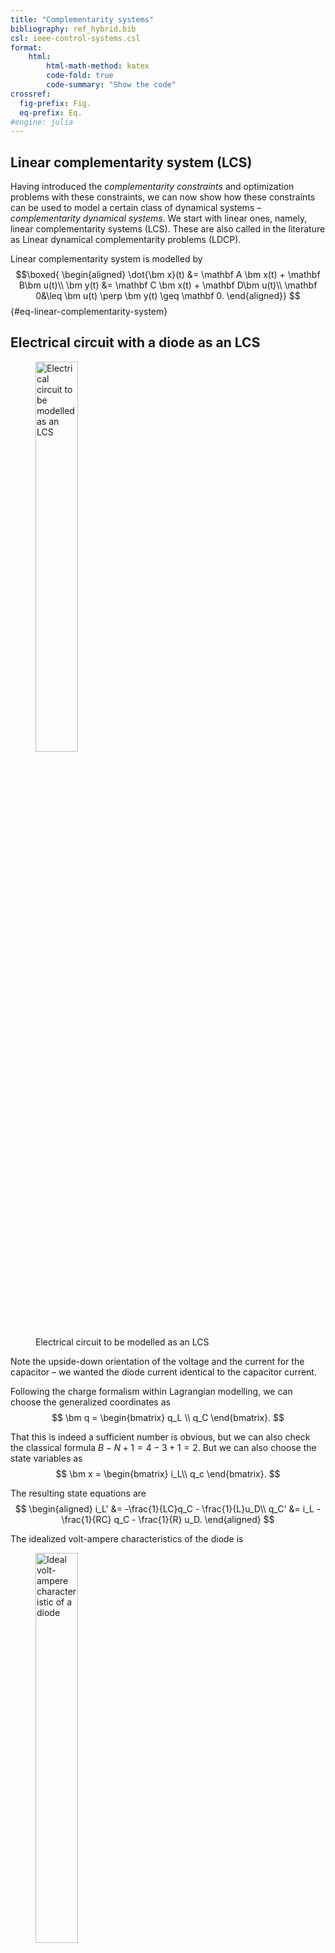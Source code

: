 ```yaml
---
title: "Complementarity systems"
bibliography: ref_hybrid.bib
csl: ieee-control-systems.csl
format:
    html:
        html-math-method: katex
        code-fold: true
        code-summary: "Show the code"
crossref:
  fig-prefix: Fig. 
  eq-prefix: Eq.
#engine: julia
---
```


## Linear complementarity system (LCS)

Having introduced the *complementarity constraints* and optimization problems with these constraints, we can now show how these constraints can be used to model a certain class of dynamical systems – *complementarity dynamical systems*. We start with linear ones, namely, linear complementarity systems (LCS). These are also called in the literature as Linear dynamical complementarity problems (LDCP).

Linear complementarity system is modelled by 
$$\boxed{
\begin{aligned}
\dot{\bm x}(t) &= \mathbf A \bm x(t) + \mathbf B\bm u(t)\\
\bm y(t) &= \mathbf C \bm x(t) + \mathbf D\bm u(t)\\
\mathbf 0&\leq \bm u(t) \perp \bm y(t) \geq \mathbf 0.
\end{aligned}}
$${#eq-linear-complementarity-system}

::: {#exm-electrical-circuit-as-LCS}
## Electrical circuit with a diode as an LCS

![Electrical circuit to be modelled as an LCS](complementarity_figures/electrical_circuit_RLCD.png){width=40%}

Note the upside-down orientation of the voltage and the current for the capacitor – we wanted the diode current identical to the capacitor current.

Following the charge formalism within Lagrangian modelling, we can choose the generalized coordinates as
$$
	  \bm q = \begin{bmatrix}
	  q_L \\ q_C
	  \end{bmatrix}.
$$	

That this is indeed a sufficient number is obvious, but we can also check the classical formula $B-N+1 = 4-3+1 = 2$. But we can also choose the state variables as
$$
	  \bm x = \begin{bmatrix}
	  i_L\\ q_c
	  \end{bmatrix}.
$$	

The resulting state equations are
$$
\begin{aligned}
i_L' &= -\frac{1}{LC}q_C - \frac{1}{L}u_D\\
q_C' &= i_L - \frac{1}{RC} q_C - \frac{1}{R} u_D. 
\end{aligned}
$$	
		
The idealized volt-ampere characteristics of the diode is

![Ideal volt-ampere characteristic of a diode](complementarity_figures/va_characteristics_diode.png){width=40%} 

Flipping the axes to get the current as the horizontal axis, we get

![Flipped volt-ampere characteristic of a diode](complementarity_figures/av_characteristics_diode.png){width=40%}

Finally, after introducing an auxiliary variable (the reverse voltage of the diode) $\bar u_D = -u_D$ , we get the desired dependence  

![Yet another reformatted VA characteristic of a diode](complementarity_figures/av_characteristics_diode_reverted_voltage.png){width=40%}

which can be modelled as a complementarity constraint  
$$
0\leq i_D \perp \bar u_D \geq 0.
$$	

Now, upon replacing the diode voltage with its reverse $\bar u_D$ while using $i_D=i_C$, we get
$$
\begin{aligned}
i_L' &= -\frac{1}{LC}q_C + \frac{1}{L} \bar u_D\\
q_C' &= i_L - \frac{1}{RC} q_C + \frac{1}{R} \bar u_D\\
0&\leq q_C' \perp \bar u_D \geq 0.
\end{aligned}
$$	

We are not there yet – there is a derivative in the complementarity constraint. But just substitute for it:
$$
\begin{aligned}
i_L' &= -\frac{1}{LC}q_C + \frac{1}{L} \bar u_D\\
q_C' &= i_L - \frac{1}{RC} q_C + \frac{1}{R} \bar u_D\\
0&\leq i_L - \frac{1}{RC} q_C + \frac{1}{R} \bar u_D \perp \bar u_D \geq 0,
\end{aligned}
$$ 	  
and voila, we finally got the LCS description. We can also reformat it into the matrix-vector form
$$
\begin{aligned}
\begin{bmatrix}
i_L' \\ q_C'
\end{bmatrix} &= 
\begin{bmatrix}
0 &-\frac{1}{LC}\\
1  & - \frac{1}{RC}
\end{bmatrix}
\begin{bmatrix}
i_L \\ q_C
\end{bmatrix} +
\begin{bmatrix}
\frac{1}{L}\\
\frac{1}{R}
\end{bmatrix}
\bar u_D\\
0 &\leq \left(\begin{bmatrix}
1  & - \frac{1}{RC}
\end{bmatrix}
\begin{bmatrix}
i_L \\ q_C
\end{bmatrix} +
\begin{bmatrix}
\frac{1}{L}\\
\frac{1}{R}
\end{bmatrix}
\bar u_D\right ) \bot \bar u_D \geq 0.
\end{aligned}
$$
:::

::: {#exm-mass-spring-damper-as-LCS}
## Mass-spring system with a hard stop as a linear complementarity system

Two carts moving horitontally (left or right) are interconnected through a spring. The left cart is also interconnected with the wall through a another spring. Furthemore, the motion of the left cart is constrained in that there is a *hard stop* that prevents the cart from moving further to the left. Another natural constraint is that the right cart cannot get to the left of the other vehicle. The setup is shown in @fig-mass-spring-hard-stop. 

![Mass-spring system with a hard stop to be modelled as a LCS](complementarity_figures/mass_spring-hard_stop.png){width=70% #fig-mass-spring-hard-stop}

The variables $x_1$ and $x_2$ give deviations of the two carts from their equilibrium positions. As we are considering negligible sizes of the two carts, the equilibrium position for both is 0. The derivatives of the two positions are also introduced as state variables $x_3$ and $x_4$, respectively.

The hard stop is located at the equilibrium position of the left cart. 

The input $u_1$ corresponds to the reaction force of the hard stop applied to the left cart. Another input is $u_2$ that corresponds to the force exerted by the left cart onto the right cart. 

The state equations are
$$
\begin{aligned}
\dot x_1(t) &= x_3,\\
\dot x_2(t) &= x_4,\\
\dot x_3(t) &= -\frac{k_1+k_2}{m_1}x_1(t) + \frac{k_2}{m_1}x_2(t) + \frac{1}{m_1}u_1(t) - \frac{1}{m_1}u_2(t),\\
\dot x_4(t) &= \frac{k_2}{m_2}x_1(t) - \frac{k_2}{m_2} x_2(t) + \frac{1}{m_2}u_2(t).
\end{aligned}
$$	

The presence of the hard stop can be modelled as an inequality constraint on the state
$$x_1(t) \geq  0.$$		

Similarly, the fact that the right cart cannot get to the left of the left cart can be expressed as
$$
x_2(t) - x_1(t) \geq 0.
$$

This motivates us to define two output variables as 
$$
\begin{aligned}
y_1(t) &= x_1(t),\\
y_2(t) &= x_2(t)-x_1(t).
\end{aligned}
$$	

Now, the reaction force $u_1$ exerted by the hard stop onto the left cart can only be nonnegative
$$
u_1(t) \geq 0,
$$	
and it is positive if and only if the left cart hits the hard stop  
$$
	  y_1(t) u_1(t) = 0.
$$	

The condition can be written compactly as
$$
0\leq y_1(t) \perp u_1(t) \geq 0.
$$ 

Similarly for the force $u_2$ exerted by the left cart onto the right cart
$$
0\leq y_2(t) \perp u_2(t) \geq 0.
$$ 

For convenience, we now give a full model in the matrix-vector form.
$$
\begin{aligned}
\begin{bmatrix} \dot x_1\\ \dot x_2\\ \dot x_3\\ \dot x_4 \end{bmatrix} 
&=
\begin{bmatrix}
0 & 0 & 1 & 0\\
0 & 0 & 0 & 1\\
{\color{blue}-\frac{k_1+k_2}{m_1}} & {\color{blue}\frac{k_2}{m_1}} & 0 & 0\\
{\color{blue}\frac{k_2}{m_2}} & {\color{blue}-\frac{k_2}{m_2}} & 0 & 0
\end{bmatrix}
\begin{bmatrix} x_1\\ x_2\\ x_3\\ x_4 \end{bmatrix} +
\begin{bmatrix} 0 & 0\\ 0 & 0\\ {\color{blue}\frac{1}{m_1}} & {\color{blue}-\frac{1}{m_1}}\\ {\color{blue}0} & {\color{blue}\frac{1}{m_2}}\end{bmatrix} \begin{bmatrix} u_1\\u_2\end{bmatrix},\\
\begin{bmatrix} y_1 \\ y_2 \end{bmatrix} &= \begin{bmatrix} {\color{blue}1} & {\color{blue}0} & 0 & 0\\ {\color{blue}-1} & {\color{blue}1} & 0 & 0\end{bmatrix} \begin{bmatrix} x_1\\ x_2\\ x_3\\ x_4 \end{bmatrix},\\
\mathbf 0 &\leq \bm y \perp \bm u \geq \mathbf 0.
\end{aligned}
$${#eq-mass-spring-hard-stop}

Note that we highlighted in blue three submatrices that will come in handy in the next section.
:::

## Complementarity system as a feedback interconnection

A complementarity system @eq-linear-complementarity-system can be seen as a feedback interconnection of a linear system and a complementarity constraint.

![Complementarity system as a feedback interconnection](complementarity_figures/complementarity_in_feedback.png){width=30%}

## Complementarity systems vs PWA and max-plus linear systems

Consider the feedback interconnection of a dynamical system and the max(y,u) function in the feedback loop as in @fig-max-in-feedback.

![Feedback interconnection of a dynamical system and a nonlinearity](complementarity_figures/max_in_feedback.png){width=30% #fig-max-in-feedback}

We now express the original $y$ as a difference of two nonnegative variable satisfying the complementarity constraint
$$
y = y^+ - y^-,\quad 0 \leq y^+ \bot y^- \geq 0.
$$

The motivation for this was that with the new variables $y^+$ and $y^-$, the max function can be expressed as
$$
\max(y,0) = \max(y^+ - y^-, 0) = y^+. 
$$

Now, set 
$$y^+ = u$$
and then 
$$
y = u - y^-,
$$
from which
$$
y^- = u - y
$$
and therefore the original feedback interconnection can be rewritten as

![Feedback interconnection equivalent to the one with max(y,0)](complementarity_figures/max_as_complementarity_in_feedback.png){width=30%}

## More complicated PWA functions in feedback

The function $\max(y,0)$ that we have just considered is a very simple piecewise affine (PWA) function. But we can consider more complicated PWA functions. Only a little bit complicated PWA function is in @fig-shifted-pwa.

![A simple piecewise affine function](complementarity_figures/shifted_1_pwa.png){width=40% #fig-shifted-pwa}

The function is defined by shifting and scaling the original $\max(y,0)$ function:
$$
u(y) = k_1 \max(y-y_1,0) = \max(k_1(y-y_1),0).
$$

We can now enforce complementarity based on this function in the feedback loop, see @fig-shifted-pwa-as-complementarity.

![Feedback system with a shifted PWA function modelled as complementarity constraint](complementarity_figures/shifted_1_pwa_as_complementarity.png){width=30% #fig-shifted-pwa-as-complementarity}

This procedure can be extended towards PWA functions composed of several segments, see @fig-several-pwa.

![PWA function with multiple segments](complementarity_figures/shifted_2_pwa.png){width=40% #fig-several-pwa}

The function is defined as
$$
\begin{aligned}
u(y) &= k_0 y + u_0 + (k_1-k_0) \max(y-y_1,0) \\
&\qquad + (k_2-k_1) \max(y-y_2,0)\\
&= k_0 y + u_0 + \underbrace{\max((k_1-k_0)(y-y_1),0)}_{u_1}\\
&\qquad + \underbrace{\max((k_2-k_1)(y-y_2),0)}_{u_2}
\end{aligned}
$$
and the feedback interconnection now contain several parallel paths with complementarity constraints as in @fig-several-pwa-as-complementarity

![Feedback system with multiple-segment PWA modelled as complementarity constraints](complementarity_figures/shifted_2_pwa_as_complementarity.png){width=40% #fig-several-pwa-as-complementarity}

